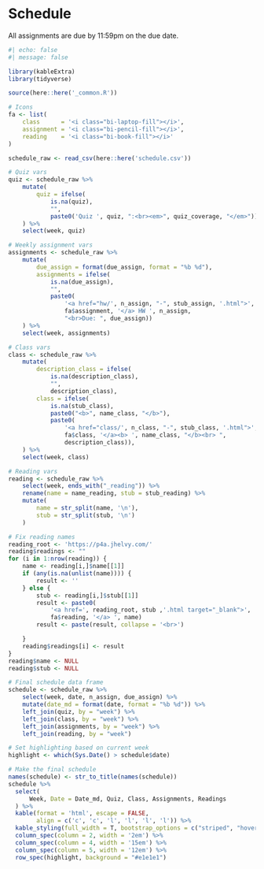 # Schedule

All assignments are due by 11:59pm on the due date.

```r
#| echo: false
#| message: false

library(kableExtra)
library(tidyverse)

source(here::here('_common.R'))

# Icons
fa <- list(
    class      = '<i class="bi-laptop-fill"></i>',
    assignment = '<i class="bi-pencil-fill"></i>',
    reading    = '<i class="bi-book-fill"></i>'
)

schedule_raw <- read_csv(here::here('schedule.csv'))

# Quiz vars
quiz <- schedule_raw %>%
    mutate(
        quiz = ifelse(
            is.na(quiz),
            "",
            paste0('Quiz ', quiz, ":<br><em>", quiz_coverage, "</em>"))
    ) %>%
    select(week, quiz)

# Weekly assignment vars
assignments <- schedule_raw %>%
    mutate(
        due_assign = format(due_assign, format = "%b %d"),
        assignments = ifelse(
            is.na(due_assign),
            "",
            paste0(
                '<a href="hw/', n_assign, "-", stub_assign, '.html">',
                fa$assignment, '</a> HW ', n_assign,
                "<br>Due: ", due_assign))
    ) %>%
    select(week, assignments)

# Class vars
class <- schedule_raw %>%
    mutate(
        description_class = ifelse(
            is.na(description_class),
            "",
            description_class),
        class = ifelse(
            is.na(stub_class),
            paste0("<b>", name_class, "</b>"),
            paste0(
                '<a href="class/', n_class, "-", stub_class, '.html">',
                fa$class, '</a><b> ', name_class, "</b><br> ",
                description_class)),
    ) %>%
    select(week, class)

# Reading vars
reading <- schedule_raw %>%
    select(week, ends_with("_reading")) %>%
    rename(name = name_reading, stub = stub_reading) %>%
    mutate(
        name = str_split(name, '\n'),
        stub = str_split(stub, '\n')
    )

# Fix reading names
reading_root <- 'https://p4a.jhelvy.com/'
reading$readings <- ""
for (i in 1:nrow(reading)) {
    name <- reading[i,]$name[[1]]
    if (any(is.na(unlist(name)))) {
        result <- ''
    } else {
        stub <- reading[i,]$stub[[1]]
        result <- paste0(
            '<a href=', reading_root, stub ,'.html target="_blank">',
            fa$reading, '</a> ', name)
        result <- paste(result, collapse = '<br>')

    }
    reading$readings[i] <- result
}
reading$name <- NULL
reading$stub <- NULL

# Final schedule data frame
schedule <- schedule_raw %>%
    select(week, date, n_assign, due_assign) %>%
    mutate(date_md = format(date, format = "%b %d")) %>%
    left_join(quiz, by = "week") %>%
    left_join(class, by = "week") %>%
    left_join(assignments, by = "week") %>%
    left_join(reading, by = "week")

# Set highlighting based on current week
highlight <- which(Sys.Date() > schedule$date)

# Make the final schedule
names(schedule) <- str_to_title(names(schedule))
schedule %>%
  select(
      Week, Date = Date_md, Quiz, Class, Assignments, Readings
  ) %>%
  kable(format = 'html', escape = FALSE,
        align = c('c', 'c', 'l', 'l', 'l', 'l')) %>%
  kable_styling(full_width = T, bootstrap_options = c("striped", "hover")) %>%
  column_spec(column = 2, width = '2em') %>%
  column_spec(column = 4, width = '15em') %>% 
  column_spec(column = 5, width = '12em') %>% 
  row_spec(highlight, background = "#e1e1e1")
```
